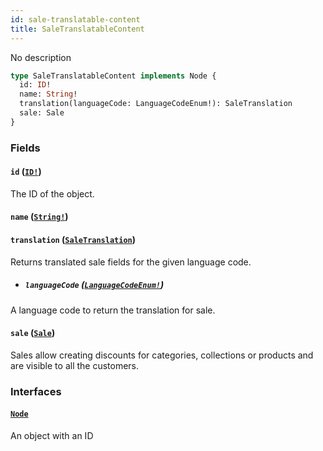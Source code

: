 ```yaml
---
id: sale-translatable-content
title: SaleTranslatableContent
---
```


No description

```graphql
type SaleTranslatableContent implements Node {
  id: ID!
  name: String!
  translation(languageCode: LanguageCodeEnum!): SaleTranslation
  sale: Sale
}
```

### Fields

#### `id` ([`ID!`](/developer/api-reference/scalars/id.mdx))

The ID of the object.

#### `name` ([`String!`](/developer/api-reference/scalars/string.mdx))

#### `translation` ([`SaleTranslation`](/developer/api-reference/objects/sale-translation.mdx))

Returns translated sale fields for the given language code.

- ##### `languageCode` ([`LanguageCodeEnum!`](/developer/api-reference/enums/language-code-enum.mdx))

A language code to return the translation for sale.

#### `sale` ([`Sale`](/developer/api-reference/objects/sale.mdx))

Sales allow creating discounts for categories, collections or products and are visible to all the customers.

### Interfaces

#### [`Node`](/developer/api-reference/interfaces/node.mdx)

An object with an ID
